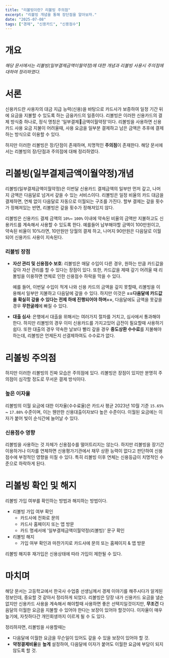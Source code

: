 ```yaml
---
title: "리볼빙이란? 리볼빙 주의점"
excerpt: "리볼빙 개념을 통해 장단점을 알아보자."
date: "2025-07-08"
tags: ["경제", "신용카드", "신용점수"]
---
```



# 개요
_해당 문서에서는 리볼빙(일부결제금액이월약정)에 대한 개념과 리볼빙 사용시 주의점에 대하여 정리하였다._


# 서론
신용카드란 사용자의 대금 지급 능력(신용)을 바탕으로 카드사가 보증하여 일정 기간 뒤에 요금을 지불할 수 있도록 하는 금융카드의 일종이다. 리볼빙은 이러한 신용카드의 결제 방식중 하나로, 정식 명칭은 '일부결제금액이월약정'이다. 리볼빙을 사용하면 신용카드 사용 요금 지불이 어려울때, 사용 요금을 일부분 결제하고 남은 금액은 추후에 결제하는 방식으로 이용할 수 있다.

하지만 이러한 리볼빙은 장/단점이 존재하며, 치명적인 **주의점**이 존재한다. 해당 문서에서는 리볼빙의 장/단점과 주의점에 대해 정리하였다.


# 리볼빙(일부결제금액이월약정)개념
리볼빙(일부결제금액이월약정)은 이번달 신용카드 결제금액의 일부만 먼저 갚고, 나머지 금액은 다음달로 넘겨서 갚을 수 있는 서비스이다. 리볼빙은 일정 비율의 카드 대금을 결제하면, 연체 없이 다음달로 자동으로 이월되는 구조를 가진다. 할부 결제는 갚을 횟수가 정해져있는 반면, 리볼빙은 갚을 횟수가 정해져있지 않다.

리볼빙은 신용카드 결제 금액의 `10%`~ `100%` 이내에 약속된 비율의 금액만 지불하고도 신용카드를 계속해서 사용할 수 있도록 한다. 예를들어 납부해야할 금액이 100만원이고, 약속된 비율이 10%라면, 10만원만 당월의 결제 하고, 나머지 90만원은 다음달로 이월되어 신용카드 사용이 지속된다.

### 리볼빙 장점
- **자산 관리 및 신용점수 보호**: 리볼빙은 매달 수입이 다른 경우, 원하는 만큼 카드값을 갚아 자산 관리를 할 수 있다는 장점이 있다. 또한, 카드값을 제때 갚기 어려울 때 리볼빙을 이용하면 연체로 인한 신용점수 하락을 막을 수 있다.
  
  예를 들어, 이번달 수입이 적게 나와 신용 카드의 금액을 갚지 못할때, 리볼빙을 이용해서 일부만 지불하고 다음달에 갚을 수 있다. 하지만 이것은 **==다음달에 카드값을 확실히 갚을 수 있다는 전제 하에 진행되어야 하며==**, 다음달에도 금액을 못갚을 경우 **무한굴레**에 빠질 수 있다.
- **대출 심사**: 은행에서 대출을 위해서는 여러가지 절차를 거치고, 심사에서 통과해야한다. 하지만 리볼빙의 경우 이미 신용카드를 가지고있어 급전이 필요할때 사용하기 쉽다. 또한 대출의 경우 약속한 날보다 빨리 갚을 경우 **중도상환 수수료**를 지불해야하는데, 리볼빙은 언제든지 선결제하여도 수수료가 없다.


# 리볼빙 주의점
하지만 이러한 리볼빙의 진짜 모습은 주의점에 있다. 리볼빙은 장점이 있지만 분명히 주의점이 심각할 정도로 무서운 결제 방식이다.

### 높은 이자율
리볼빙의 이월 요금에 대한 이자율(수수료율)은 카드사 평균 2023년 10월 기준 `15.65%` ~ `17.88%` 수준이며, 이는 웬만한 신용대출이자보다 높은 수준이다. 이월된 요금에는 이자가 붙어 빛이 순식간에 늘어날 수 있다.

### 신용점수 영향
리볼빙을 사용하는 것 자체가 신용점수를 떨어트리지는 않는다. 하지만 리볼빙을 장기간 이용하거나 이자를 연체하면 신용평가기관에서 채무 상환 능력이 없다고 판단하여 신용 점수에 부정적인 영향을 미칠 수 있다. 특히 리볼빙 이후 연체는 신용등급이 치명적인 수준으로 하락하게 된다.


# 리볼빙 확인 및 해지
리볼빙 가입 여부를 확인하는 방법과 해지하는 방법이다.
- 리볼빙 가입 여부 확인
	- 카드사에 전화로 문의
	- 카드사 홈페이지 또는 앱 방문
	- 카드 명세서에 '일부결제금액이월약정(리볼빙)' 문구 확인
- 리볼빙 해지
	- 가입 여부 확인과 마찬가지로 카드사에 문의 또는 홈페이지 & 앱 방문

리볼빙 해지후 재가입은 신용상태에 따라 가입이 제한될 수 있다.


# 마치며
해당 문서는 고등학교에서 한국사 수업중 선생님께서 경제 이야기를 해주시다가 알게된 정보인데, 중요할 것 같아서 정리하게 되었다. 리볼빙은 당장 내가 신용카드 요금을 낼순 없지만 신용카드 사용을 계속해서 해야할때 사용하면 좋은 선택지일것이지만, **무조건** 다음달의 이월한 요금을 지불할 수 있어야 한다는 보장이 있어야 할것이다. 이자율이 매우 높기에, 자칫하다간 개인회생까지 이르게 될 수 도 있다.

정리하자면, 리볼빙을 사용할때는
- 다음달에 이월한 요금을 무슨일이 있어도 갚을 수 있을 보장이 있어야 할 것.
- **약정결제비율**을 **높게** 설정하여, 다음달에 이자가 붙어도 이월한 요금에 부담이 되지 않도록 할 것.
